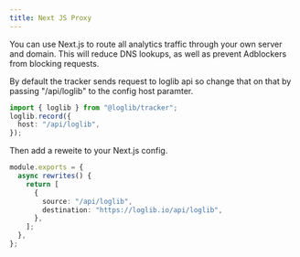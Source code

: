 ```yaml
---
title: Next JS Proxy
---
```


You can use Next.js to route all analytics traffic through your own server and domain. This will reduce DNS lookups, as well as prevent Adblockers from blocking requests.

By default the tracker sends request to loglib api so change that on that by passing "/api/loglib" to the config host paramter.

```ts
import { loglib } from "@loglib/tracker";
loglib.record({
  host: "/api/loglib",
});
```

Then add a reweite to your Next.js config.

```ts
module.exports = {
  async rewrites() {
    return [
      {
        source: "/api/loglib",
        destination: "https://loglib.io/api/loglib",
      },
    ];
  },
};
```
